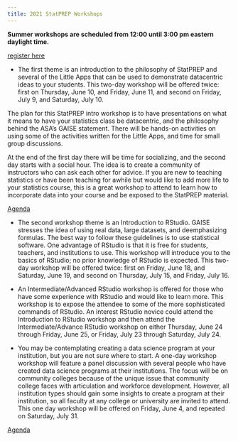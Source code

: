 ```yaml
---
title: 2021 StatPREP Workshops
---
```


**Summer workshops are scheduled from 12:00 until 3:00 pm eastern daylight time.**

[register here](https://docs.google.com/forms/d/e/1FAIpQLScoyl63xPTcth8OTo2OBiozZFp_swc1335o4N8_c09DgQoK7A/viewform)

* The first theme is an introduction to the philosophy of StatPREP and several of the Little Apps that can be used to demonstrate datacentric ideas to your students. This two-day workshop will be offered twice: first on Thursday, June 10, and Friday, June 11, and second on Friday, July 9, and Saturday, July 10.

The plan for this StatPREP intro workshop is to have presentations on what it means to have your statistics class be datacentric, and the philosophy behind the ASA’s GAISE statement. There will be hands-on activities on using some of the activities written for the Little Apps, and time for small group discussions.

At the end of the first day there will be time for socializing, and the second day starts with a social hour. The idea is to create a community of instructors who can ask each other for advice. If you are new to teaching statistics or have been teaching for awhile but would like to add more life to your statistics
course, this is a great workshop to attend to learn how to incorporate data into your course and be exposed to the StatPREP material.

[Agenda](Little_App_workshop_agenda.html)

* The second workshop theme is an Introduction to RStudio. GAISE stresses the idea of using real data, large datasets, and deemphasizing formulas. The best way to follow these guidelines is to use statistical software. One advantage of RStudio is that it is free for students, teachers, and institutions to use. This workshop will introduce you to the basics of RStudio; no prior knowledge of RStudio is expected. This two-day workshop will be offered twice: first on Friday, June 18, and Saturday, June 19, and second on Thursday, July 15, and Friday, July 16.

* An Intermediate/Advanced RStudio workshop is offered for those who have some experience with RStudio and would like to learn more. This workshop is to expose the attendee to some of the more sophisticated commands of RStudio. An interest RStudio novice could attend the Introduction to RStudio workshop and then attend the Intermediate/Advance RStudio workshop on either Thursday, June 24 through Friday, June 25, or Friday, July 23 through Saturday, July 24.

* You may be contemplating creating a data science program at your institution, but you are not sure where to start. A one-day workshop workshop will feature a panel discussion with several people who have created data science programs at their institutions. The focus will be on community colleges because of the unique issue that community college faces with articulation and workforce development. However, all institution types should gain some insights to create a program at their institution, so all faculty at any college or university are invited to attend. This one day workshop will be offered on Friday, June 4, and repeated on Saturday, July 31. 

[Agenda](Data_Science_workshop_agenda.html)

